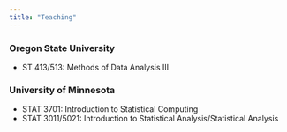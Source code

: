 ```yaml
---
title: "Teaching"
---
```

### Oregon State University
- ST 413/513: Methods of Data Analysis III

### University of Minnesota
- STAT 3701: Introduction to Statistical Computing
- STAT 3011/5021: Introduction to Statistical Analysis/Statistical Analysis
